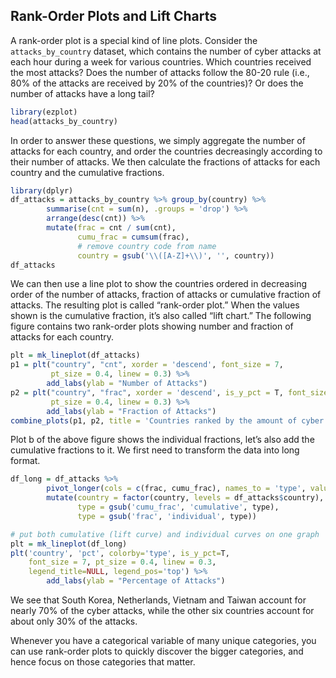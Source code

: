 ## Rank-Order Plots and Lift Charts

A rank-order plot is a special kind of line plots. Consider the `attacks_by_country` dataset, which contains the number of cyber attacks at each hour during a week for various countries. Which countries received the most attacks? Does the number of attacks follow the 80-20 rule (i.e., 80% of the attacks are received by 20% of the countries)? Or does the number of attacks have a long tail?

```r
library(ezplot)
head(attacks_by_country)
```

In order to answer these questions, we simply aggregate the number of attacks for each country, and order the countries decreasingly according to their number of attacks. We then calculate the fractions of attacks for each country and the cumulative fractions.
```r
library(dplyr)
df_attacks = attacks_by_country %>% group_by(country) %>% 
        summarise(cnt = sum(n), .groups = 'drop') %>% 
        arrange(desc(cnt)) %>% 
        mutate(frac = cnt / sum(cnt), 
               cumu_frac = cumsum(frac),
               # remove country code from name       
               country = gsub('\\([A-Z]+\\)', '', country)) 
df_attacks
```

We can then use a line plot to show the countries ordered in decreasing order of the number of attacks, fraction of attacks or cumulative fraction of attacks. The resulting plot is called "rank-order plot." When the values shown is the cumulative fraction, it's also called "lift chart." The following figure contains two rank-order plots showing number and fraction of attacks for each country.
```r
plt = mk_lineplot(df_attacks)
p1 = plt("country", "cnt", xorder = 'descend', font_size = 7, 
         pt_size = 0.4, linew = 0.3) %>% 
        add_labs(ylab = "Number of Attacks")
p2 = plt("country", "frac", xorder = 'descend', is_y_pct = T, font_size = 7, 
         pt_size = 0.4, linew = 0.3) %>% 
        add_labs(ylab = "Fraction of Attacks")
combine_plots(p1, p2, title = 'Countries ranked by the amount of cyber attacks')
```

Plot b of the above figure shows the individual fractions, let's also add the cumulative fractions to it. We first need to transform the data into long format. 
```r
df_long = df_attacks %>%
        pivot_longer(cols = c(frac, cumu_frac), names_to = 'type', values_to = 'pct') %>%
        mutate(country = factor(country, levels = df_attacks$country), # necessary
               type = gsub('cumu_frac', 'cumulative', type),
               type = gsub('frac', 'individual', type))

# put both cumulative (lift curve) and individual curves on one graph
plt = mk_lineplot(df_long)
plt('country', 'pct', colorby='type', is_y_pct=T, 
    font_size = 7, pt_size = 0.4, linew = 0.3,
    legend_title=NULL, legend_pos='top') %>% 
        add_labs(ylab = "Percentage of Attacks")
```

We see that South Korea, Netherlands, Vietnam and Taiwan account for nearly 70% of the cyber attacks, while the other six countries account for about only 30% of the attacks. 

Whenever you have a categorical variable of many unique categories, you can use rank-order plots to quickly discover the bigger categories, and hence focus on those categories that matter. 